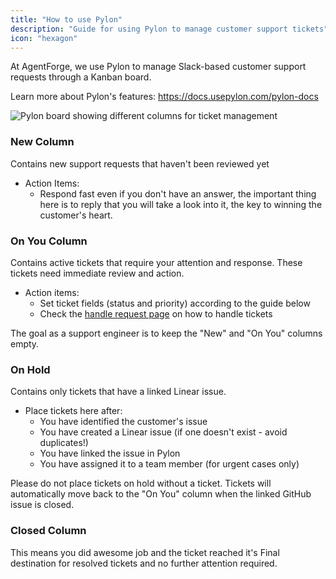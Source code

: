 ```yaml
---
title: "How to use Pylon"
description: "Guide for using Pylon to manage customer support tickets"
icon: "hexagon"
---
```


At AgentForge, we use Pylon to manage Slack-based customer support requests through a Kanban board.

Learn more about Pylon's features: https://docs.usepylon.com/pylon-docs

![Pylon board showing different columns for ticket management](/resources/pylon-board.png)

### New Column
Contains new support requests that haven't been reviewed yet
- Action Items:
  - Respond fast even if you don't have an answer, the important thing here is to reply that you will take a look into it, the key to winning the customer's heart.


### On You Column
Contains active tickets that require your attention and response. These tickets need immediate review and action.

- Action items:
  - Set ticket fields (status and priority) according to the guide below
  - Check the [handle request page](./handle-requests) on how to handle tickets

<Tip>
The goal as a support engineer is to keep the "New" and "On You" columns empty.
</Tip>


### On Hold

Contains only tickets that have a linked Linear issue.

- Place tickets here after:
  - You have identified the customer's issue
  - You have created a Linear issue (if one doesn't exist - avoid duplicates!)
  - You have linked the issue in Pylon
  - You have assigned it to a team member (for urgent cases only)

<Warning>
Please do not place tickets on hold without a ticket.
</Warning>

<Note>
Tickets will automatically move back to the "On You" column when the linked GitHub issue is closed.
</Note>

### Closed Column
This means you did awesome job and the ticket reached it's Final destination for resolved tickets and no further attention required.
